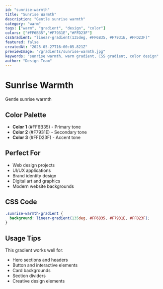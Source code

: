 ```yaml
---
id: "sunrise-warmth"
title: "Sunrise Warmth"
description: "Gentle sunrise warmth"
category: "warm"
tags: ["warm", "gradient", "design", "color"]
colors: ["#FF6B35","#F7931E","#FFD23F"]
cssGradient: "linear-gradient(135deg, #FF6B35, #F7931E, #FFD23F)"
featured: false
createdAt: "2025-05-27T16:00:05.821Z"
previewImage: "/gradients/sunrise-warmth.jpg"
keywords: "sunrise warmth, warm gradient, CSS gradient, color design"
author: "Design Team"
---
```


# Sunrise Warmth

Gentle sunrise warmth

## Color Palette

- **Color 1** (#FF6B35) - Primary tone
- **Color 2** (#F7931E) - Secondary tone
- **Color 3** (#FFD23F) - Accent tone

## Perfect For

- Web design projects
- UI/UX applications
- Brand identity design
- Digital art and graphics
- Modern website backgrounds

## CSS Code

```css
.sunrise-warmth-gradient {
  background: linear-gradient(135deg, #FF6B35, #F7931E, #FFD23F);
}
```

## Usage Tips

This gradient works well for:
- Hero sections and headers
- Button and interactive elements
- Card backgrounds
- Section dividers
- Creative design elements
